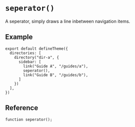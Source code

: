 # `seperator()`

A seperator, simply draws a line inbetween navigation items.


## Example

```tsx title="theme.config.tsx"
export default defineTheme({
  directories: [
    directory("dir-a", {
      sidebar: [
        link("Guide A", "/guides/a"),
        seperator(),
        link("Guide B", "/guides/b"),
      ]
    })
  ],
})
```


## Reference

```tsx
function seperator();
```
